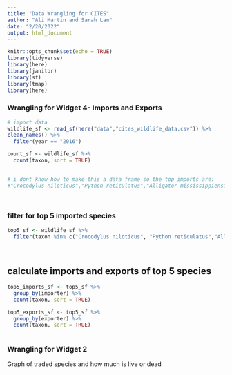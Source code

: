 ```yaml
---
title: "Data Wrangling for CITES"
author: "Ali Martin and Sarah Lam"
date: "2/20/2022"
output: html_document
---
```


```r
knitr::opts_chunk$set(echo = TRUE)
library(tidyverse)
library(here)
library(janitor)
library(sf)
library(tmap)
library(here)
```

### Wrangling for Widget 4- Imports and Exports
```r
# import data 
wildlife_sf <- read_sf(here("data","cites_wildlife_data.csv")) %>% 
clean_names() %>% 
  filter(year == "2016")
```



```r
count_sf <- wildlife_sf %>% 
  count(taxon, sort = TRUE) 
  

# i dont know how to make this a data frame so the top imports are:
#"Crocodylus niloticus","Python reticulatus","Alligator mississippiensis","Macaca fascicularis" 

 
```

### filter for top 5 imported species
```r
top5_sf <- wildlife_sf %>% 
  filter(taxon %in% c("Crocodylus niloticus", "Python reticulatus","Alligator mississippiensis","Crocodylus porosus","Varanus salvator")) 
  
  
```

## calculate imports and exports of top 5 species

```r
top5_imports_sf <- top5_sf %>% 
  group_by(importer) %>% 
  count(taxon, sort = TRUE) 

top5_exports_sf <- top5_sf %>% 
  group_by(exporter) %>% 
  count(taxon, sort = TRUE)
  
```

### Wrangling for Widget 2

Graph of traded species and how much is live or dead

```r

```








